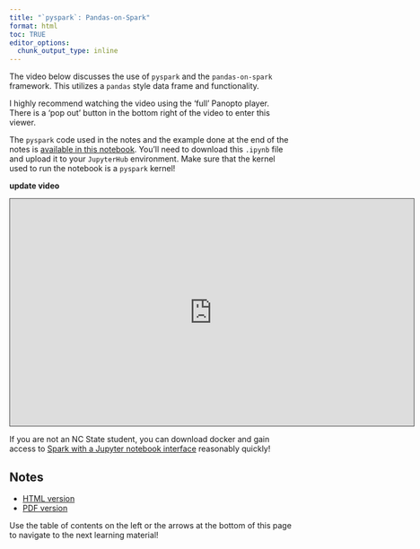 ```yaml
---
title: "`pyspark`: Pandas-on-Spark"
format: html
toc: TRUE
editor_options: 
  chunk_output_type: inline
---
```


The video below discusses the use of `pyspark` and the `pandas-on-spark` framework. This utilizes a `pandas` style data frame and functionality.

I highly recommend watching the video using the 'full' Panopto player. There is a 'pop out' button in the bottom right of the video to enter this viewer.

The `pyspark` code used in the notes and the example done at the end of the notes is <a href = "pyspark_notebook.ipynb" target = "_blank">available in this notebook</a>. You'll need to download this `.ipynb` file and upload it to your `JupyterHub` environment. Make sure that the kernel used to run the notebook is a `pyspark` kernel!

**update video**
```{=html}
<iframe src="https://ncsu.hosted.panopto.com/Panopto/Pages/Embed.aspx?id=ae82211f-546d-4e2d-9c91-b0fe018434ea&autoplay=false&offerviewer=true&showtitle=true&showbrand=true&captions=false&interactivity=all" height="405" width="720" style="border: 1px solid #464646;" allowfullscreen allow="autoplay" aria-label="Panopto Embedded Video Player" aria-description="13-EDA" ></iframe>
```

If you are not an NC State student, you can download docker and gain access to [Spark with a Jupyter notebook interface](https://hub.docker.com/r/jupyter/all-spark-notebook) reasonably quickly! 

## Notes

- <a href = "11-pyspark_pandas_on_Spark.html" target = "_blank">HTML version</a>
- <a href = "PDFs/11-pyspark_pandas_on_Spark.pdf" target = "_blank">PDF version</a>

Use the table of contents on the left or the arrows at the bottom of this page to navigate to the next learning material!